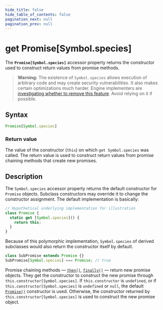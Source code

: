```yaml
---
hide_title: false
hide_table_of_contents: false
pagination_next: null
pagination_prev: null
---
```

# get Promise[Symbol.species]

The **`Promise[Symbol.species]`** accessor property returns the constructor used to construct return values from promise methods.

> **Warning:** The existence of `Symbol.species` allows execution of arbitrary code and may create security vulnerabilities. It also makes certain optimizations much harder. Engine implementers are [investigating whether to remove this feature](https://github.com/tc39/proposal-rm-builtin-subclassing). Avoid relying on it if possible.

## Syntax

```js
Promise[Symbol.species]
```

### Return value

The value of the constructor (`this`) on which `get Symbol.species` was called. The return value is used to construct return values from promise chaining methods that create new promises.

## Description

The `Symbol.species` accessor property returns the default constructor for `Promise` objects. Subclass constructors may override it to change the constructor assignment. The default implementation is basically:

```js
// Hypothetical underlying implementation for illustration
class Promise {
  static get [Symbol.species]() {
    return this;
  }
}
```

Because of this polymorphic implementation, `Symbol.species` of derived subclasses would also return the constructor itself by default.

```js
class SubPromise extends Promise {}
SubPromise[Symbol.species] === Promise; // true
```

Promise chaining methods — [`then()`](../../globals/Promise/prototype/then.mdx), [`finally()`](../../globals/Promise/prototype/finally.mdx) — return new promise objects. They get the constructor to construct the new promise through `this.constructor[Symbol.species]`. If `this.constructor` is `undefined`, or if `this.constructor[Symbol.species]` is `undefined` or `null`, the default [`Promise()`](../../globals/Promise/Promise.mdx) constructor is used. Otherwise, the constructor returned by `this.constructor[Symbol.species]` is used to construct the new promise object.
